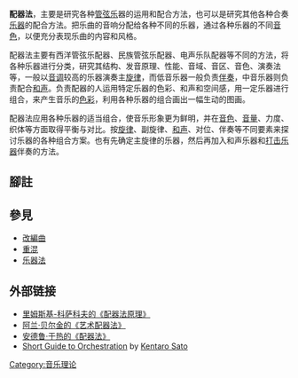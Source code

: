 '''配器法'''，主要是研究各种[[管弦乐|管弦乐]]器的运用和配合方法，也可以是研究其他各种合奏[[乐器|乐器]]的配合方法。把乐曲的音响分配给各种不同的乐器，通过各种乐器的不同[[音色|音色]]，以便充分表现乐曲的内容和风格。{{efn|“配器”与“编曲”的词义问题，请见[[改编曲|改编曲]]的第二段。}}


配器法主要有西洋管弦乐配器、民族管弦乐配器、电声乐队配器等不同的方法，将各种乐器进行分类，研究其结构、发音原理、性能、音域、音区、音色、演奏法等，一般以[[音调|音调]]较高的乐器演奏主[[旋律|旋律]]，而低音乐器一般负责[[伴奏|伴奏]]，中音乐器则负责配合[[和声|和声]]。负责配器的人运用特定乐器的色彩、和声和空间感，用一定乐器进行组合，来产生音乐的[[色彩|色彩]]，利用各种乐器的组合画出一幅生动的图画。

配器法应用各种乐器的适当组合，使音乐形象更为鲜明，并在[[音色|音色]]、[[音量|音量]]、力度、织体等方面取得平衡与对比。按[[旋律|旋律]]、副旋律、[[和声|和声]]、对位、伴奏等不同要素来探讨乐器的各种组合方案。也有先确定主旋律的乐器，然后再加入和声乐器和[[打击乐器|打击乐器]]伴奏的方法。

== 腳註 ==
{{notelist}}

== 參見 ==
*[[改編曲|改編曲]]
*[[重混|重混]]
*[[乐器法|乐器法]]

==外部链接==
*[https://web.archive.org/web/20071224101811/http://www.northernsounds.com/forum/forumdisplay.php?f=77 [[里姆斯基-科萨科夫|里姆斯基-科萨科夫]]的《配器法原理》] 
*[https://web.archive.org/web/20080314204337/http://www.musique.umontreal.ca/personnel/Belkin/bk.o/index.html 阿兰·贝尔金的《艺术配器法》] 
*[https://web.archive.org/web/20041209033902/http://www.mti.dmu.ac.uk/~ahugill/manual/ 安德鲁·于热的《配器法》] 
*[http://www.wisemanproject.com/edu&res-orchestrationtips-e.html Short Guide to Orchestration] {{Wayback|url=http://www.wisemanproject.com/edu%26res-orchestrationtips-e.html |date=20200828101254 }} by [[Kentaro_Sato|Kentaro Sato]] 

[[Category:音乐理论|Category:音乐理论]]